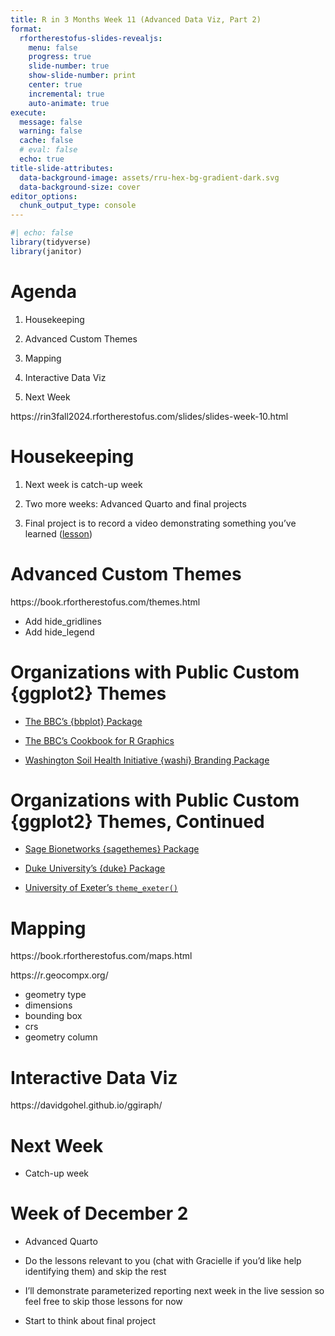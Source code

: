 ```yaml
---
title: R in 3 Months Week 11 (Advanced Data Viz, Part 2)
format:
  rfortherestofus-slides-revealjs:
    menu: false
    progress: true
    slide-number: true
    show-slide-number: print
    center: true
    incremental: true
    auto-animate: true
execute: 
  message: false
  warning: false
  cache: false
  # eval: false
  echo: true
title-slide-attributes:
  data-background-image: assets/rru-hex-bg-gradient-dark.svg
  data-background-size: cover
editor_options: 
  chunk_output_type: console
---
```


```r
#| echo: false
library(tidyverse)
library(janitor)
```


# Agenda

1. Housekeeping

1. Advanced Custom Themes

1. Mapping

1. Interactive Data Viz

1. Next Week

::: {.notes}
https://rin3fall2024.rfortherestofus.com/slides/slides-week-10.html
:::

# Housekeeping

1. Next week is catch-up week

1. Two more weeks: Advanced Quarto and final projects

1. Final project is to record a video demonstrating something you've learned ([lesson](https://rfortherestofus.com/courses/r-in-3-months-fall-2024/lessons/r-in-3-months-final-project))

# Advanced Custom Themes {.inverse}

::: {.notes}
https://book.rfortherestofus.com/themes.html

- Add hide_gridlines
- Add hide_legend
:::

# Organizations with Public Custom {ggplot2} Themes 

* [The BBC's {bbplot} Package](https://github.com/bbc/bbplot)  

* [The BBC's Cookbook for R Graphics](https://bbc.github.io/rcookbook/) 

* [Washington Soil Health Initiative {washi} Branding Package](https://wa-department-of-agriculture.github.io/washi/)  

# Organizations with Public Custom {ggplot2} Themes, Continued 

* [Sage Bionetworks {sagethemes} Package](https://sage-bionetworks.github.io/sagethemes/)

* [Duke University's {duke} Package](https://aidangildea.github.io/duke/)

* [University of Exeter's `theme_exeter()`](https://github.com/lukepilling/theme_exeter)

# Mapping {.inverse}

::: {.notes}
https://book.rfortherestofus.com/maps.html

https://r.geocompx.org/

- geometry type
- dimensions
- bounding box
- crs
- geometry column
:::

# Interactive Data Viz {.inverse}

::: {.notes}
https://davidgohel.github.io/ggiraph/
:::

# Next Week

- Catch-up week

# Week of December 2

- Advanced Quarto

- Do the lessons relevant to you (chat with Gracielle if you'd like help identifying them) and skip the rest

- I'll demonstrate parameterized reporting next week in the live session so feel free to skip those lessons for now

- Start to think about final project
